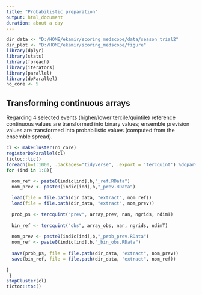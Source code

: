 ---
title: "Probabilistic preparation"
output: html_document
duration: about a day
---

```{r setup, include=FALSE}
dir_data <- "D:/HOME/ekamir/scoring_medscope/data/season_trial2" 
dir_plot <- "D:/HOME/ekamir/scoring_medscope/figure"
library(dplyr)
library(stats)
library(foreach)
library(iterators)
library(parallel)
library(doParallel)
no_core <- 5

```

## Transforming continuous arrays 

Regarding 4 selected events (higher/lower tercile/quintile) reference continuous values are transformed into binary values; ensemble prevision values are transformed into probabilistic values (computed from the ensemble spread). 

```{r}
cl <- makeCluster(no_core)
registerDoParallel(cl)
tictoc::tic()
foreach(b=1:1000, .packages="tidyverse", .export = 'tercquint') %dopar%  { # loop on bootstrap samples
for (ind in 1:8){
  
  nom_ref <- paste0(indic[ind],b,"_ref.RData")
  nom_prev <- paste0(indic[ind],b,"_prev.RData")

  load(file = file.path(dir_data, "extract", nom_ref))
  load(file = file.path(dir_data, "extract", nom_prev))

  prob_ps <- tercquint("prev", array_prev, nan, ngrids, ndimT)
  
  bin_ref <- tercquint("obs", array_obs, nan, ngrids, ndimT)
  
  nom_prev <- paste0(indic[ind],b,"_prob_prev.RData")
  nom_ref <- paste0(indic[ind],b,"_bin_obs.RData")
  
  save(prob_ps, file = file.path(dir_data, "extract", nom_prev))
  save(bin_ref, file = file.path(dir_data, "extract", nom_ref))

}
 }
stopCluster(cl)
tictoc::toc()
```

